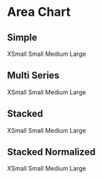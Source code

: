 




# Area Chart

## Simple

<Tabs className="mt-4" size="small">
  <TabList>
    <Tab>XSmall</Tab>
    <Tab>Small</Tab>
    <Tab>Medium</Tab>
    <Tab>Large</Tab>
  </TabList>
  <TabPanel>
    <BlockCanvas
      lightStory={XsLightStories.Simple}
      darkStory={XsDarkStories.Simple}
      lightMeta={XsLightStories}
      darkMeta={XsDarkStories}
    />
  </TabPanel>
  <TabPanel>
    <BlockCanvas
      lightStory={SmLightStories.Simple}
      darkStory={SmDarkStories.Simple}
      lightMeta={SmLightStories}
      darkMeta={SmDarkStories}
    />
  </TabPanel>
  <TabPanel>
    <BlockCanvas
      lightStory={MdLightStories.Simple}
      darkStory={MdDarkStories.Simple}
      lightMeta={MdLightStories}
      darkMeta={MdDarkStories}
    />
  </TabPanel>
  <TabPanel>
    <BlockCanvas
      lightStory={LgLightStories.Simple}
      darkStory={LgDarkStories.Simple}
      lightMeta={LgLightStories}
      darkMeta={LgDarkStories}
    />
  </TabPanel>
</Tabs>

## Multi Series

<Tabs className="mt-4" size="small">
  <TabList>
    <Tab>XSmall</Tab>
    <Tab>Small</Tab>
    <Tab>Medium</Tab>
    <Tab>Large</Tab>
  </TabList>
  <TabPanel>
    <BlockCanvas
      lightStory={XsLightStories.MultiSeriesInterpolationSmooth}
      darkStory={XsDarkStories.MultiSeriesInterpolationSmooth}
      lightMeta={XsLightStories}
      darkMeta={XsDarkStories}
    />
  </TabPanel>
  <TabPanel>
    <BlockCanvas
      lightStory={SmLightStories.MultiSeriesInterpolationSmooth}
      darkStory={SmDarkStories.MultiSeriesInterpolationSmooth}
      lightMeta={SmLightStories}
      darkMeta={SmDarkStories}
    />
  </TabPanel>
  <TabPanel>
    <BlockCanvas
      lightStory={MdLightStories.MultiSeriesInterpolationSmooth}
      darkStory={MdDarkStories.MultiSeriesInterpolationSmooth}
      lightMeta={MdLightStories}
      darkMeta={MdDarkStories}
    />
  </TabPanel>
  <TabPanel>
    <BlockCanvas
      lightStory={LgLightStories.MultiSeriesInterpolationSmooth}
      darkStory={MdDarkStories.MultiSeriesInterpolationSmooth}
      lightMeta={LgLightStories}
      darkMeta={LgDarkStories}
    />
  </TabPanel>
</Tabs>

## Stacked

<Tabs className="mt-4" size="small">
  <TabList>
    <Tab>XSmall</Tab>
    <Tab>Small</Tab>
    <Tab>Medium</Tab>
    <Tab>Large</Tab>
  </TabList>
  <TabPanel>
    <BlockCanvas
      lightStory={XsLightStories.Stacked}
      darkStory={XsDarkStories.Stacked}
      lightMeta={XsLightStories}
      darkMeta={XsDarkStories}
    />
  </TabPanel>
  <TabPanel>
    <BlockCanvas
      lightStory={SmLightStories.Stacked}
      darkStory={SmDarkStories.Stacked}
      lightMeta={SmLightStories}
      darkMeta={SmDarkStories}
    />
  </TabPanel>
  <TabPanel>
    <BlockCanvas
      lightStory={MdLightStories.Stacked}
      darkStory={MdDarkStories.Stacked}
      lightMeta={MdLightStories}
      darkMeta={MdDarkStories}
    />
  </TabPanel>
  <TabPanel>
    <BlockCanvas
      lightStory={LgLightStories.Stacked}
      darkStory={MdDarkStories.Stacked}
      lightMeta={LgLightStories}
      darkMeta={LgDarkStories}
    />
  </TabPanel>
</Tabs>


## Stacked Normalized

<Tabs className="mt-4" size="small">
  <TabList>
    <Tab>XSmall</Tab>
    <Tab>Small</Tab>
    <Tab>Medium</Tab>
    <Tab>Large</Tab>
  </TabList>
  <TabPanel>
    <BlockCanvas
      lightStory={XsLightStories.StackedNormalized}
      darkStory={XsDarkStories.StackedNormalized}
      lightMeta={XsLightStories}
      darkMeta={XsDarkStories}
    />
  </TabPanel>
  <TabPanel>
    <BlockCanvas
      lightStory={SmLightStories.StackedNormalized}
      darkStory={SmDarkStories.StackedNormalized}
      lightMeta={SmLightStories}
      darkMeta={SmDarkStories}
    />
  </TabPanel>
  <TabPanel>
    <BlockCanvas
      lightStory={MdLightStories.StackedNormalized}
      darkStory={MdDarkStories.StackedNormalized}
      lightMeta={MdLightStories}
      darkMeta={MdDarkStories}
    />
  </TabPanel>
  <TabPanel>
    <BlockCanvas
      lightStory={LgLightStories.StackedNormalized}
      darkStory={MdDarkStories.StackedNormalized}
      lightMeta={LgLightStories}
      darkMeta={LgDarkStories}
    />
  </TabPanel>
</Tabs>
